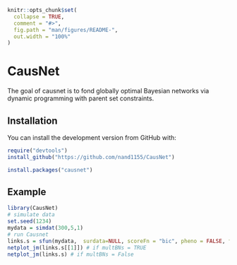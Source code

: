 

<!-- README.md is generated from README.Rmd. Please edit that file -->

```r
knitr::opts_chunk$set(
  collapse = TRUE,
  comment = "#>",
  fig.path = "man/figures/README-",
  out.width = "100%"
)
```

# CausNet

<!-- badges: start -->
<!-- badges: end -->

The goal of causnet is to fond globally optimal Bayesian networks via dynamic programming with parent set constraints.

## Installation

You can install the development version from GitHub with:

```r
require("devtools")
install_github("https://github.com/nand1155/CausNet")
```

``` r
install.packages("causnet")
```

## Example

```r
library(CausNet)
# simulate data
set.seed(1234)
mydata = simdat(300,5,1)
# run Causnet
links.s = sfun(mydata,  surdata=NULL, scoreFn = "bic", pheno = FALSE, fdr = FALSE, alpha = 0.6, alpha1 = NULL, alpha2 = NULL, pp = NULL, multBNs = TRUE)
netplot_jm(links.s[[1]]) # if multBNs = TRUE
netplot_jm(links.s) # if multBNs = False
```
